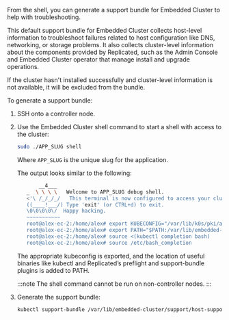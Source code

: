 From the shell, you can generate a support bundle for Embedded Cluster to help with troubleshooting.

This default support bundle for Embedded Cluster collects host-level information to troubleshoot failures related to host configuration like DNS, networking, or storage problems. It also collects cluster-level information about the components provided by Replicated, such as the Admin Console and Embedded Cluster operator that manage install and upgrade operations.

If the cluster hasn't installed successfully and cluster-level information is not available, it will be excluded from the bundle.

To generate a support bundle:

1. SSH onto a controller node.

1. Use the Embedded Cluster shell command to start a shell with access to the cluster:

     ```bash
     sudo ./APP_SLUG shell
     ```
     Where `APP_SLUG` is the unique slug for the application.

     The output looks similar to the following:

     ```bash
            __4___
        _  \ \ \ \   Welcome to APP_SLUG debug shell.
        <'\ /_/_/_/   This terminal is now configured to access your cluster.
        ((____!___/) Type 'exit' (or CTRL+d) to exit.
        \0\0\0\0\/  Happy hacking.
        ~~~~~~~~~~~
        root@alex-ec-2:/home/alex# export KUBECONFIG="/var/lib/k0s/pki/admin.conf"
        root@alex-ec-2:/home/alex# export PATH="$PATH:/var/lib/embedded-cluster/bin"
        root@alex-ec-2:/home/alex# source <(kubectl completion bash)
        root@alex-ec-2:/home/alex# source /etc/bash_completion
    ```

    The appropriate kubeconfig is exported, and the location of useful binaries like kubectl and Replicated’s preflight and support-bundle plugins is added to PATH.

    :::note
    The shell command cannot be run on non-controller nodes.
    :::

2. Generate the support bundle:

   ```bash
   kubectl support-bundle /var/lib/embedded-cluster/support/host-support-bundle.yaml --load-cluster-specs
   ```